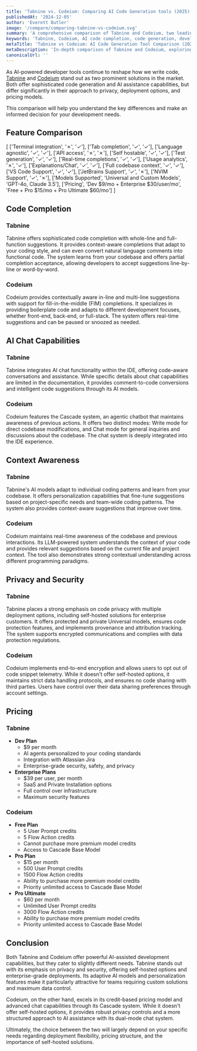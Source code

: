 ```yaml
---
title: 'Tabnine vs. Codeium: Comparing AI Code Generation tools (2025)'
publishedAt: '2024-12-05'
author: 'Everett Butler'
image: '/compare/comparing-tabnine-vs-codeium.svg'
summary: 'A comprehensive comparison of Tabnine and Codeium, two leading AI-powered code completion tools, analyzing their features, pricing, and capabilities to help developers make an informed choice.'
keywords: 'Tabnine, Codeium, AI code completion, code generation, developer tools, IDE integration, AI coding assistant, code automation'
metaTitle: 'Tabnine vs Codeium: AI Code Generation Tool Comparison (2025)'
metaDescription: 'In-depth comparison of Tabnine and Codeium, exploring features, pricing, and capabilities to help developers choose the right AI code generation tool for their needs.'
canonicalUrl: ''
---
```


As AI-powered developer tools continue to reshape how we write code, [Tabnine](https://www.tabnine.com/) and [Codeium](https://codeium.com/) stand out as two prominent solutions in the market. Both offer sophisticated code generation and AI assistance capabilities, but differ significantly in their approach to privacy, deployment options, and pricing models. 

This comparison will help you understand the key differences and make an informed decision for your development needs.

## Feature Comparison

[
    ['Terminal integration', '✗', '✓'],
    ['Tab completion', '✓', '✓'],
    ['Language agnostic', '✓', '✓'],
    ['API access', '✗', '✗'],
    ['Self hostable', '✓', '✓'],
    ['Test generation', '✓', '✓'],
    ['Real-time completions', '✓', '✓'],
    ['Usage analytics', '✗', '✓'],
    ['Explanations/Chat', '✓', '✓'],
    ['Full codebase context', '✓', '✓'],
    ['VS Code Support', '✓', '✓'],
    ['JetBrains Support', '✓', '✗'],
    ['NVIM Support', '✓', '✗'],
    ['Models Supported', 'Universal and Custom Models', 'GPT-4o, Claude 3.5'],
    ['Pricing', 'Dev $9/mo + Enterprise $30/user/mo', 'Free + Pro $15/mo + Pro Ultimate $60/mo']
]

## Code Completion

### Tabnine
Tabnine offers sophisticated code completion with whole-line and full-function suggestions. It provides context-aware completions that adapt to your coding style, and can even convert natural language comments into functional code. The system learns from your codebase and offers partial completion acceptance, allowing developers to accept suggestions line-by-line or word-by-word.

### Codeium
Codeium provides contextually aware in-line and multi-line suggestions with support for fill-in-the-middle (FIM) completions. It specializes in providing boilerplate code and adapts to different development focuses, whether front-end, back-end, or full-stack. The system offers real-time suggestions and can be paused or snoozed as needed.

## AI Chat Capabilities

### Tabnine
Tabnine integrates AI chat functionality within the IDE, offering code-aware conversations and assistance. While specific details about chat capabilities are limited in the documentation, it provides comment-to-code conversions and intelligent code suggestions through its AI models.

### Codeium
Codeium features the Cascade system, an agentic chatbot that maintains awareness of previous actions. It offers two distinct modes: Write mode for direct codebase modifications, and Chat mode for general inquiries and discussions about the codebase. The chat system is deeply integrated into the IDE experience.

## Context Awareness

### Tabnine
Tabnine's AI models adapt to individual coding patterns and learn from your codebase. It offers personalization capabilities that fine-tune suggestions based on project-specific needs and team-wide coding patterns. The system also provides context-aware suggestions that improve over time.

### Codeium
Codeium maintains real-time awareness of the codebase and previous interactions. Its LLM-powered system understands the context of your code and provides relevant suggestions based on the current file and project context. The tool also demonstrates strong contextual understanding across different programming paradigms.

## Privacy and Security

### Tabnine
Tabnine places a strong emphasis on code privacy with multiple deployment options, including self-hosted solutions for enterprise customers. It offers protected and private Universal models, ensures code protection features, and implements provenance and attribution tracking. The system supports encrypted communications and complies with data protection regulations.

### Codeium
Codeium implements end-to-end encryption and allows users to opt out of code snippet telemetry. While it doesn't offer self-hosted options, it maintains strict data handling protocols, and ensures no code sharing with third parties. Users have control over their data sharing preferences through account settings.

## Pricing

### Tabnine
- **Dev Plan**
  - $9 per month
  - AI agents personalized to your coding standards
  - Integration with Atlassian Jira
  - Enterprise-grade security, safety, and privacy
- **Enterprise Plans**
  - $39 per user, per month
  - SaaS and Private Installation options
  - Full control over infrastructure
  - Maximum security features

### Codeium
- **Free Plan**
  - 5 User Prompt credits
  - 5 Flow Action credits
  - Cannot purchase more premium model credits
  - Access to Cascade Base Model
- **Pro Plan**
  - $15 per month
  - 500 User Prompt credits
  - 1500 Flow Action credits
  - Ability to purchase more premium model credits
  - Priority unlimited access to Cascade Base Model
- **Pro Ultimate**
  - $60 per month
  - Unlimited User Prompt credits
  - 3000 Flow Action credits
  - Ability to purchase more premium model credits
  - Priority unlimited access to Cascade Base Model

## Conclusion

Both Tabnine and Codeium offer powerful AI-assisted development capabilities, but they cater to slightly different needs. Tabnine stands out with its emphasis on privacy and security, offering self-hosted options and enterprise-grade deployments. Its adaptive AI models and personalization features make it particularly attractive for teams requiring custom solutions and maximum data control.

Codeium, on the other hand, excels in its credit-based pricing model and advanced chat capabilities through its Cascade system. While it doesn't offer self-hosted options, it provides robust privacy controls and a more structured approach to AI assistance with its dual-mode chat system. 

Ultimately, the choice between the two will largely depend on your specific needs regarding deployment flexibility, pricing structure, and the importance of self-hosted solutions.
